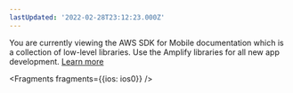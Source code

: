 ```yaml
---
lastUpdated: '2022-02-28T23:12:23.000Z'
---
```

<Callout warning>

You are currently viewing the AWS SDK for Mobile documentation which is a collection of low-level libraries. Use the Amplify libraries for all new app development. [Learn more](/lib)


<Fragments fragments={{ios: ios0}} />

</Callout>
